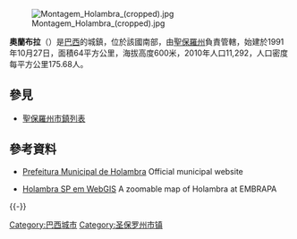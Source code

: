 {{coord|21|37|59|S|47|03|20|W|scale:30000|display=title}}
[[Image:Montagem_Holambra_(cropped).jpg|thumb]]

'''奧蘭布拉'''（{{lang-pt|Holambra}}）是[[巴西|巴西]]的城鎮，位於該國南部，由[[聖保羅州|聖保羅州]]負責管轄，始建於1991年10月27日，面積64平方公里，海拔高度600米，2010年人口11,292，人口密度每平方公里175.68人。

== 參見 ==
*[[聖保羅州市鎮列表|聖保羅州市鎮列表]]

==參考資料==
* {{pt icon}} [http://www.holambra.sp.gov.br/ Prefeitura Municipal de Holambra ] {{Wayback|url=http://www.holambra.sp.gov.br/ |date=20210227051627 }} Official municipal website
* {{pt icon}} [http://www.cnpm.embrapa.br/mapserver/holambra/ Holambra SP em WebGIS] A zoomable map of Holambra at EMBRAPA

{{Brazil-geo-stub}}
[[Category:巴西城市|Category:巴西城市]]
{{-}}
{{圣保罗州市镇}}
[[Category:圣保罗州市镇|Category:圣保罗州市镇]]
